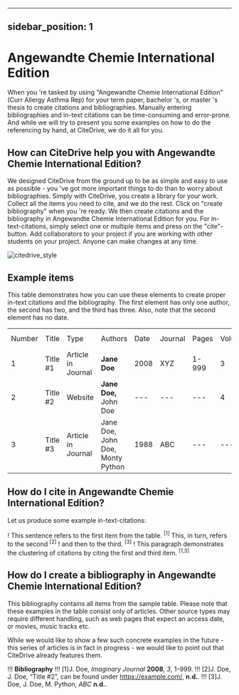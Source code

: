
---
sidebar_position: 1
---

# Angewandte Chemie International Edition

When you 're tasked by using "Angewandte Chemie International Edition" (Curr Allergy Asthma Rep) for your term paper, bachelor 's, or master 's thesis to create citations and bibliographies.
Manually entering bibliographies and in-text citations can be time-consuming and error-prone. And while we will try to present you some examples on how to do the referencing by hand, at CiteDrive, we do it all for you.

<!---
## About  Angewandte Chemie International Edition

* Title: Angewandte Chemie International Edition
* Short Title (Id): Curr Allergy Asthma Rep)
* Authors: Angewandte Chemie International Edition
* Download: Angewandte Chemie International Edition
 --->

## How can CiteDrive help you with Angewandte Chemie International Edition?

We designed CiteDrive from the ground up to be as simple and easy to use as possible - you 've got more important things to do than to worry about bibliographies. Simply with CiteDrive, you create a library for your work. Collect all the items you need to cite, and we do the rest. Click on "create bibliography" when you 're ready. We then create citations and the bibliography in Angewandte Chemie International Edition for you. For in-text-citations, simply select one or multiple items and press on the "cite"-button. Add collaborators to your project if you are working with other students on your project. Anyone can make changes at any time.


![citedrive_style](images/angewandte-chemie-international-edition.svg "Choose Angewandte Chemie International Edition in the CiteDrive App")


## Example items

This table demonstrates how you can use these elements to create proper in-text citations and the bibliography. The first element has only one author, the second has two, and the third has three. Also, note that the second element has no date.


<table>
  <tr>
   <td>Number
   </td>
   <td>Title
   </td>
   <td>Type
   </td>
   <td>Authors
   </td>
   <td>Date
   </td>
   <td>Journal
   </td>
   <td>Pages
   </td>
   <td>Volume
   </td>
   <td>Issue
   </td>
   <td>Access Date
   </td>
  </tr>
  <tr>
   <td>1
   </td>
   <td>Title #1
   </td>
   <td>Article in Journal
   </td>
   <td><strong>Jane Doe</strong>
   </td>
   <td>2008
   </td>
   <td>XYZ
   </td>
   <td>1-999
   </td>
   <td>3
   </td>
   <td>2
   </td>
   <td>--
   </td>
  </tr>
  <tr>
   <td>
2
   </td>
   <td>Title #2
   </td>
   <td>Website
   </td>
   <td><strong>Jane Doe, </strong>John Doe
   </td>
   <td>---
   </td>
   <td>---
   </td>
   <td>---
   </td>
   <td>4
   </td>
   <td>---
   </td>
   <td>2020-05-01
   </td>
  </tr>
  <tr>
   <td>3
   </td>
   <td>Title #3
   </td>
   <td>Article in Journal
   </td>
   <td>Jane Doe, John Doe, Monty Python
   </td>
   <td>1988
   </td>
   <td>ABC
   </td>
   <td>---
   </td>
   <td>---
   </td>
   <td>16
   </td>
   <td>---
   </td>
  </tr>
</table>



## How do I cite in  Angewandte Chemie International Edition?

Let us produce some example in-text-citations:

! This sentence refers to the first item from the table. <sup>[1]</sup> This, in turn, refers to the second <sup>[2]</sup>
! and then to the third.  <sup>[3]</sup>
! This paragraph demonstrates the clustering of citations by citing the first and third item. <sup>[1,3]</sup>



## How do I create a bibliography in Angewandte Chemie International Edition?

This bibliography contains all items from the sample table. Please note that these examples in the table consist only of articles. Other source types may require different handling, such as web pages that expect an access date, or movies, music tracks etc.

While we would like to show a few such concrete examples in the future - this series of articles is in fact in progress - we would like to point out that CiteDrive already features them.


!!! **Bibliography**
!!! [1]J. Doe, <i>Imaginary Journal</i> <b>2008</b>, <i>3</i>, 1–999.
!!! [2]J. Doe, J. Doe, “Title #2”, can be found under https://example.com/, <b>n.d.</b>.
!!! [3]J. Doe, J. Doe, M. Python, <i>ABC</i> <b>n.d.</b>.


```
        